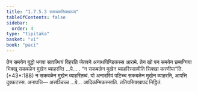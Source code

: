 ```yaml
---
title: "1.7.5.3 सकबळसिक्खापद"
tableOfContents: false
sidebar:
  order: 4
type: "tipitaka"
basket: "vi"
book: "paci"
---
```



<DynamicBreadcrumb />

<Division number="619" book="paci">

<Paragraph number="1899" book="paci">
तेन समयेन बुद्धो भगवा सावत्थियं विहरति जेतवने अनाथपिण्डिकस्स आरामे. तेन खो पन समयेन छब्बग्गिया भिक्खू सकबळेन मुखेन ब्याहरन्ति …पे… .
</Paragraph>

<Paragraph number="1900" book="paci">
<Emphasis>“न सकबळेन मुखेन ब्याहरिस्सामीति सिक्खा करणीया”</Emphasis>ति. (*43*:<Emphasis>188</Emphasis>)
</Paragraph>

<Paragraph number="1901" book="paci">
न सकबळेन मुखेन ब्याहरितब्बं. यो अनादरियं पटिच्च सकबळेन मुखेन ब्याहरति, आपत्ति दुक्कटस्स.
</Paragraph>

<Paragraph number="1902" book="paci">
अनापत्ति— असञ्चिच्च …पे… आदिकम्मिकस्साति.

</Paragraph>
</Division>

<Paragraph number="1903" type="center" book="paci">
ततियसिक्खापदं निट्ठितं.
</Paragraph>